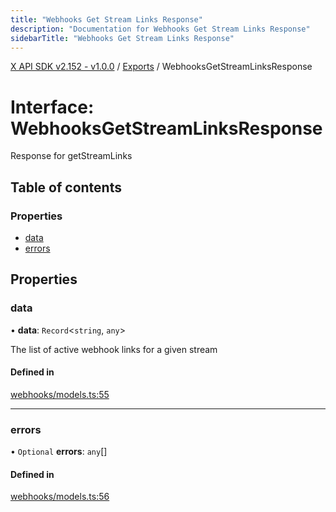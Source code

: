 ```yaml
---
title: "Webhooks Get Stream Links Response"
description: "Documentation for Webhooks Get Stream Links Response"
sidebarTitle: "Webhooks Get Stream Links Response"
---
```


[X API SDK v2.152 - v1.0.0](../README.md) / [Exports](../modules.md) / WebhooksGetStreamLinksResponse

# Interface: WebhooksGetStreamLinksResponse

Response for getStreamLinks

## Table of contents

### Properties

- [data](WebhooksGetStreamLinksResponse.md#data)
- [errors](WebhooksGetStreamLinksResponse.md#errors)

## Properties

### data

• **data**: `Record`\<`string`, `any`\>

The list of active webhook links for a given stream

#### Defined in

[webhooks/models.ts:55](https://github.com/xdevplatform/xdk/blob/ad4172ef5f68f089e0f077a190b271016dd35bf7/xdk/typescript/src/webhooks/models.ts#L55)

___

### errors

• `Optional` **errors**: `any`[]

#### Defined in

[webhooks/models.ts:56](https://github.com/xdevplatform/xdk/blob/ad4172ef5f68f089e0f077a190b271016dd35bf7/xdk/typescript/src/webhooks/models.ts#L56)

